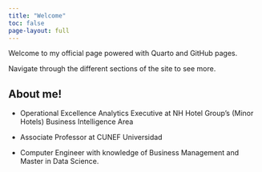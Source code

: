 ```yaml
---
title: "Welcome"
toc: false
page-layout: full
---
```


Welcome to my official page powered with Quarto and GitHub pages.

Navigate through the different sections of the site to see more.





::: hero-banner

::: {.content-block}

::: {.hero-text}

# About me!

- Operational Excellence Analytics Executive at NH Hotel Group's (Minor Hotels) Business Intelligence Area

- Associate Professor at CUNEF Universidad

- Computer Engineer with knowledge of Business Management and Master in Data Science. 


:::
:::
:::